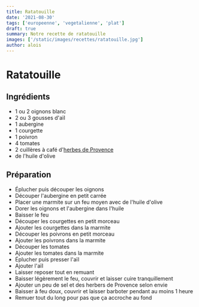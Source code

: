 ```yaml
---
title: Ratatouille
date: '2021-08-30'
tags: ['europeenne', 'vegetalienne', 'plat']
draft: true
summary: Notre recette de ratatouille
images: ['/static/images/recettes/ratatouille.jpg']
author: alois
---
```


# Ratatouille

<Tambouille
  src="/static/images/recettes/ratatouille.jpg"
  author="Aloïs de Gouvello"
  alt="ratatouille"
/>

## Ingrédients

- 1 ou 2 oignons blanc
- 2 ou 3 gousses d'aïl
- 1 aubergine
- 1 courgette
- 1 poivron
- 4 tomates
- 2 cuillères à café d'[herbes de Provence](https://fr.wikipedia.org/wiki/Herbes_de_Provence)
- de l'huile d'olive

## Préparation

- Éplucher puis découper les oignons
- Découper l'aubergine en petit carrée
- Placer une marmite sur un feu moyen avec de l'huile d'olive
- Dorer les oignons et l'aubergine dans l'huile
- Baisser le feu
- Découper les courgettes en petit morceau
- Ajouter les courgettes dans la marmite
- Découper les poivrons en petit morceau
- Ajouter les poivrons dans la marmite
- Découper les tomates
- Ajouter les tomates dans la marmite
- Éplucher puis presser l'aïl
- Ajouter l'aïl
- Laisser reposer tout en remuant
- Baisser légèrement le feu, couvrir et laisser cuire tranquillement
- Ajouter un peu de sel et des herbers de Provence selon envie
- Baisser à feu doux, couvrir et laisser barboter pendant au moins 1 heure
- Remuer tout du long pour pas que ça accroche au fond
